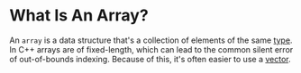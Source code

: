 <Tag tag="Programming"/>

# What Is An Array?

<TimeStamp updated="February 27, 2022, 9:20  PM ET"/>

An `array` is a data structure that's a collection of elements
of the same [type](/what-is-a-data-type). In C++ arrays are 
of fixed-length, which can lead to the common silent error of 
out-of-bounds indexing. Because of this, it's often easier to use a 
[vector](/what-is-a-vector).